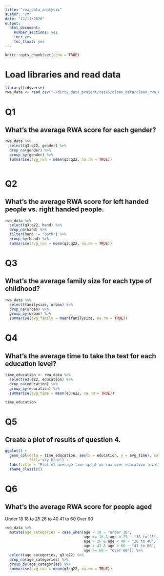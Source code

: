 ```yaml
---
title: "rwa_data_analysis"
author: "VM"
date: "12/11/2020"
output: 
  html_document:
    number_sections: yes
    toc: yes
    toc_float: yes
---
```


```r
knitr::opts_chunk$set(echo = TRUE)
```

# Load libraries and read data
```r
library(tidyverse) 
rwa_data <- read_csv("~/dirty_data_project/task5/clean_data/clean_rwa_data.csv")
```
# Q1 
## What’s the average RWA score for each gender?
```r
rwa_data %>% 
  select(q3:q22, gender) %>% 
  drop_na(gender) %>% 
  group_by(gender) %>% 
  summarise(avg_rwa = mean(q3:q22, na.rm = TRUE))
  
```
# Q2
## What’s the average RWA score for left handed people vs. right handed people.
```r
rwa_data %>% 
  select(q3:q22, hand) %>% 
  drop_na(hand) %>% 
  filter(hand != "both") %>% 
  group_by(hand) %>% 
  summarise(avg_rwa = mean(q3:q22, na.rm = TRUE))
```
# Q3
## What’s the average family size for each type of childhood?
```r
rwa_data %>% 
  select(familysize, urban) %>% 
  drop_na(urban) %>% 
  group_by(urban) %>% 
  summarise(avg_family = mean(familysize, na.rm = TRUE))
```
# Q4
## What’s the average time to take the test for each education level?
```r
time_education <- rwa_data %>% 
  select(e3:e22, education) %>% 
  drop_na(education) %>% 
  group_by(education) %>% 
  summarise(avg_time = mean(e3:e22, na.rm = TRUE))

time_education
```
# Q5
## Create a plot of results of question 4.
```r
ggplot() +
  geom_col(data = time_education, aes(x = education, y = avg_time), colour = "black", 
           fill="sky blue") +
  labs(title = "Plot of average time spent on rwa over education level") +
  theme_classic()
```
# Q6
## What’s the average RWA score for people aged
Under 18
18 to 25
26 to 40
41 to 60
Over 60
```r
rwa_data %>% 
  mutate(age_categories = case_when(age < 18 ~ "under 18",
                                    age >= 18 & age < 25 ~ "18 to 25",
                                    age > 26 & age < 40 ~ "26 to 40",
                                    age > 41 & age < 60 ~ "41 to 60",
                                    age >= 60 ~ "over 60")) %>% 
  select(age_categories, q3:q22) %>% 
  drop_na(age_categories) %>% 
  group_by(age_categories) %>% 
  summarise(avg_rwa = mean(q3:q22, na.rm = TRUE))
```


